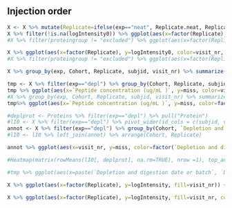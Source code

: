 ## Injection order

```r
X <- X %>% mutate(Replicate=ifelse(exp=="neat", Replicate.neat, Replicate.depl))
X %>% filter(!is.na(logIntensity0)) %>% ggplot(aes(x=factor(Replicate), y=logIntensity0, fill=visit_nr)) + geom_boxplot() + theme(axis.text.x = element_text(angle=90)) + facet_grid(exp~Cohort, scales="free_x", space="free_x") + theme_classic()
#X %>% filter(proteingroup != "excluded") %>% ggplot(aes(x=factor(Replicate), y=logIntensity0, fill=visit_nr)) + geom_boxplot() + theme(axis.text.x = element_text(angle=90)) + facet_grid(exp~Cohort, scales="free_x", space="free_x") + theme_classic()
```

```r
X %>% ggplot(aes(x=factor(Replicate), y=logIntensity0, color=visit_nr, fill=visit_nr)) + geom_pirate(points_params = list(shape=".")) + theme(axis.text.x = element_text(angle=90)) + facet_grid(exp~Cohort, scales="free_x", space="free_x") + theme_classic()
#X %>% filter(proteingroup != "excluded") %>% ggplot(aes(x=factor(Replicate), y=logIntensity0, fill=visit_nr)) + geom_boxplot() + theme(axis.text.x = element_text(angle=90)) + facet_grid(exp~Cohort, scales="free_x", space="free_x") + theme_classic()
```

```r
X %>% group_by(exp, Cohort, Replicate, subjid, visit_nr) %>% summarize(rerun=all(grepl("re-run", Comment)), miss=sum(is.na(logIntensity0))) %>% ggplot(aes(x=factor(Replicate), y=miss, color=rerun, fill=visit_nr)) + geom_bar(stat="identity") + theme(axis.text.x = element_text(angle=90)) + facet_grid(exp~Cohort, scales="free", space="free_x") + scale_color_manual(values=c("white", "black")) + theme_classic()
```

```r
tmp <- X %>% filter(exp=="depl") %>% group_by(Cohort, Replicate, subjid, visit_nr) %>% summarize(rerun=all(grepl("re-run", Comment)), miss=sum(is.na(logIntensity0)), `Peptide concentration (ug/mL )`=unique(`Peptide concentration (μg/mL )`), `Depletion and digestion date or batch`=unique(`Depletion and digestion date or batch`))
tmp %>% ggplot(aes(x=`Peptide concentration (ug/mL )`, y=miss, color=visit_nr, shape=Cohort)) + geom_point() + theme_bw() + scale_shape_manual(values=c(3, 19)) + theme_bw() 
#X %>% group_by(exp, Cohort, Replicate, subjid, visit_nr) %>% summarize(rerun=all(grepl("re-run", Comment)), miss=sum(is.na(logIntensity0)), `Peptide concentration (μg/mL )`=unique(`Peptide concentration (μg/mL )`), `Depletion and digestion date or batch`=unique(`Depletion and digestion date or batch`))
tmp%>% ggplot(aes(x=`Peptide concentration (ug/mL )`, y=miss, color=factor(`Depletion and digestion date or batch`), shape=Cohort)) + geom_point() + theme_bw() + scale_shape_manual(values=c(3, 19)) + scale_color_discrete("Depl/Digest") 
```

```r
#deplprot <- Proteins %>% filter(exp=="depl") %>% pull("Protein")
#lI0 <- X %>% filter(exp=="depl") %>% pivot_wider(id_cols = c(subjid, visit_nr, Cohort, Replicate, `Depletion and digestion date or batch`, `Digestion Run Order`, `Peptide concentration (μg/mL )`), names_from = Protein, values_from = "logIntensity0")
annot <- X %>% filter(exp=="depl") %>% group_by(Cohort, `Depletion and digestion date or batch`, `Digestion Run Order`, subjid, visit_nr) %>% summarize(rerun=all(grepl("re-run", Comment)), miss=sum(is.na(logIntensity0)), .groups="drop")
#lI0 <- lI0 %>% left_join(annot) %>% arrange(Cohort, Replicate)

annot %>% ggplot(aes(x=visit_nr, y=miss, color=factor(`Depletion and digestion date or batch`), shape=Cohort)) + geom_quasirandom() + scale_shape_manual(values=c(3,19)) + scale_color_discrete("Deplete/Digest") + theme_bw()

#Heatmap(matrix(rowMeans(lI0[, deplprot], na.rm=TRUE), nrow =1), top_annotation = HeatmapAnnotation(cohort=tmp$Cohort, miss=anno_barplot(lI0$miss), digest=factor(lI0$`Depletion and digestion date or batch`), digestorder=lI0$`Digestion Run Order`, visit=lI0$visit_nr), cluster_columns = FALSE, show_heatmap_legend = FALSE, heatmap_height = unit(0.1, "npc"))

#tmp %>% ggplot(aes(x=paste(`Depletion and digestion date or batch`, `Digestion Run Order`), y=miss, color=Cohort, fill=visit_nr)) + geom_bar(stat="identity") + theme(axis.text.x = element_text(angle=90)) + scale_color_manual(values=c("white", "black")) + theme_classic()
```

```r
X %>% ggplot(aes(x=factor(Replicate), y=logIntensity, fill=visit_nr)) + geom_boxplot() + theme(axis.text.x = element_text(angle=90)) + facet_grid(exp~Cohort, scales="free_x", space="free_x") + theme_classic()
```

```r
X %>% ggplot(aes(x=factor(Replicate), y=logIntensity, fill=visit_nr, color=visit_nr))  + geom_pirate(points_params = list(shape=".")) + theme(axis.text.x = element_text(angle=90)) + facet_grid(exp~Cohort, scales="free_x", space="free_x") + theme_classic()
```
